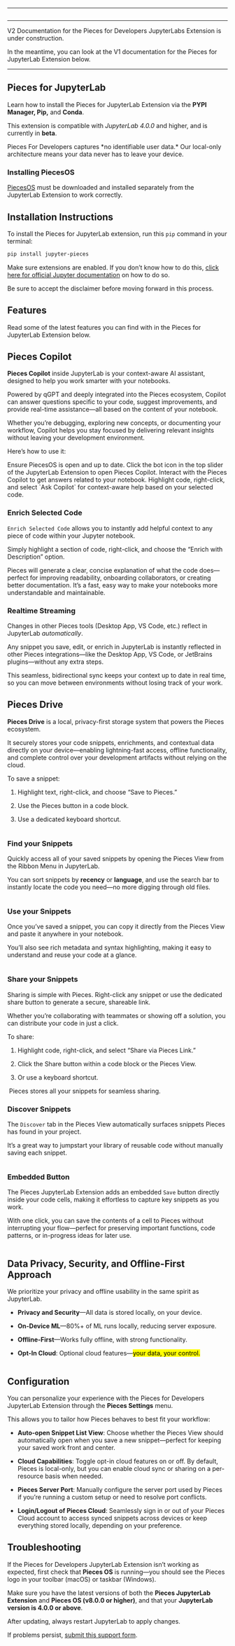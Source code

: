 ***

<Image src="https://cdn.hashnode.com/res/hashnode/image/upload/v1729000547466/593f4e3f-ff9c-452e-b212-69be1e676f76.png" alt="" align="center" fullwidth="true" />

***

<Callout type="alert">
  V2 Documentation for the Pieces for Developers JupyterLabs Extension is under construction.

  In the meantime, you can look at the V1 documentation for the Pieces for JupyterLab Extension below.
</Callout>

***

## Pieces for JupyterLab

Learn how to install the Pieces for JupyterLab Extension via the **PYPI Manager, Pip,** and **Conda**.

This extension is compatible with *JupyterLab 4.0.0* and higher, and is currently in **beta**.

<Callout type="tip">
  Pieces For Developers captures *no identifiable user data.* Our local-only architecture means your data never has to leave your device.
</Callout>

### Installing PiecesOS

[PiecesOS](https://docs.pieces.app/products/core-dependencies/pieces-os) must be downloaded and installed separately from the JupyterLab Extension to work correctly.

<get-started-install />

## Installation Instructions

To install the Pieces for JupyterLab extension, run this `pip` command in your terminal:

```bash
pip install jupyter-pieces
```

Make sure extensions are enabled. If you don’t know how to do this, <a target="_blank" href="https://tljh.jupyter.org/en/latest/howto/admin/enable-extensions.html">click here for official Jupyter documentation</a> on how to do so.

<Callout type="alert">
  Be sure to accept the disclaimer before moving forward in this process.
</Callout>

## Features

Read some of the latest features you can find with in the Pieces for JupyterLab Extension below.

## Pieces Copilot

**Pieces Copilot** inside JupyterLab is your context-aware AI assistant, designed to help you work smarter with your notebooks.

Powered by qGPT and deeply integrated into the Pieces ecosystem, Copilot can answer questions specific to your code, suggest improvements, and provide real-time assistance—all based on the content of your notebook.

Whether you’re debugging, exploring new concepts, or documenting your workflow, Copilot helps you stay focused by delivering relevant insights without leaving your development environment.

Here’s how to use it:

<Steps>
  <Step title="Open PiecesOS">
    Ensure PiecesOS is open and up to date.
  </Step>

  <Step title="Open the View">
    Click the bot icon in the top slider of the JupyterLab Extension to open Pieces Copilot.
  </Step>

  <Step title="Start Prompting">
    Interact with the Pieces Copilot to get answers related to your notebook.
  </Step>

  <Step title="“Ask Copilot”">
    Highlight code, right-click, and select `Ask Copilot` for context-aware help based on your selected code.
  </Step>
</Steps>

### Enrich Selected Code

`Enrich Selected Code` allows you to instantly add helpful context to any piece of code within your Jupyter notebook.

Simply highlight a section of code, right-click, and choose the “Enrich with Description” option.

Pieces will generate a clear, concise explanation of what the code does—perfect for improving readability, onboarding collaborators, or creating better documentation. It’s a fast, easy way to make your notebooks more understandable and maintainable.

### Realtime Streaming

Changes in other Pieces tools (Desktop App, VS Code, etc.) reflect in JupyterLab *automatically*.

Any snippet you save, edit, or enrich in JupyterLab is instantly reflected in other Pieces integrations—like the Desktop App, VS Code, or JetBrains plugins—without any extra steps.

<Callout type="info">
  This seamless, bidirectional sync keeps your context up to date in real time, so you can move between environments without losing track of your work.
</Callout>

## Pieces Drive

**Pieces Drive** is a local, privacy-first storage system that powers the Pieces ecosystem.

It securely stores your code snippets, enrichments, and contextual data directly on your device—enabling lightning-fast access, offline functionality, and complete control over your development artifacts without relying on the cloud.

To save a snippet:

1. Highlight text, right-click, and choose “Save to Pieces.”

2. Use the Pieces button in a code block.

3. Use a dedicated keyboard shortcut.

<Image src="https://storage.googleapis.com/pieces_multimedia/PROMOTIONAL/PIECES_FOR_DEVELOPERS/JUPYTER/MACOS/RIGHT_CLICK_SAVE_SELECTION/16X9/PIECES_FOR_DEVELOPERS-JUPYTER-RIGHT_CLICK_SAVE_SELECTION-16X9-MACOS-6_22_2023.gif" alt="" align="center" fullwidth="true" />

### Find your Snippets

Quickly access all of your saved snippets by opening the Pieces View from the Ribbon Menu in JupyterLab.

You can sort snippets by **recency** or **language**, and use the search bar to instantly locate the code you need—no more digging through old files.

<Image src="https://storage.googleapis.com/pieces_multimedia/PROMOTIONAL/PIECES_FOR_DEVELOPERS/JUPYTER/MACOS/SEARCH_AND_INSERT/16X9/PIECES_FOR_DEVELOPERS-JUPYTER-SEARCH_AND_INSERT-16X9-MACOS-6_22_2023.gif" alt="" align="center" fullwidth="true" />

### Use your Snippets

Once you’ve saved a snippet, you can copy it directly from the Pieces View and paste it anywhere in your notebook.

You’ll also see rich metadata and syntax highlighting, making it easy to understand and reuse your code at a glance.

<Image src="https://storage.googleapis.com/pieces_multimedia/PROMOTIONAL/PIECES_FOR_DEVELOPERS/JUPYTER/MACOS/EXPANDED_VIEW/16X9/PIECES_FOR_DEVELOPERS-JUPYTER-EXPANDED_VIEW-16X9-MACOS-6_22_2023.gif" alt="" align="center" fullwidth="true" />

### Share your Snippets

Sharing is simple with Pieces. Right-click any snippet or use the dedicated share button to generate a secure, shareable link.

Whether you’re collaborating with teammates or showing off a solution, you can distribute your code in just a click.

To share:

1. Highlight code, right-click, and select “Share via Pieces Link.”

2. Click the Share button within a code block or the Pieces View.

3. Or use a keyboard shortcut.

<Image src="https://storage.googleapis.com/pieces_multimedia/PROMOTIONAL/PIECES_FOR_DEVELOPERS/JUPYTER/MACOS/SNIPPET_BUTTON_SHARE/16X9/PIECES_FOR_DEVELOPERS-JUPYTER-SNIPPET_BUTTON_SHARE-16X9-MACOS-6_22_2023.gif" alt="" align="center" fullwidth="true" />

<Callout type="tip">
  Pieces stores all your snippets for seamless sharing.
</Callout>

### Discover Snippets

The `Discover` tab in the Pieces View automatically surfaces snippets Pieces has found in your project.

It’s a great way to jumpstart your library of reusable code without manually saving each snippet.

<Image src="https://old.docs.pieces.app/assets/images/PIECES_FOR_DEVELOPERS-JUPYTER-MACOS-SNIPPET_DISCOVERY-jupyterlab-snippet-discovery-3b1f1151ae918dc902fd310335ebbc01.gif" alt="" align="center" fullwidth="true" />

### Embedded Button

The Pieces JupyterLab Extension adds an embedded `Save` button directly inside your code cells, making it effortless to capture key snippets as you work.

With one click, you can save the contents of a cell to Pieces without interrupting your flow—perfect for preserving important functions, code patterns, or in-progress ideas for later use.

<Image src="https://storage.googleapis.com/pieces_multimedia/PROMOTIONAL/PIECES_FOR_DEVELOPERS/JUPYTER/MACOS/EMBEDDED_BUTTON_SAVE_ACTIVE_CELL/16X9/PIECES_FOR_DEVELOPERS-JUPYTER-EMBEDDED_BUTTON_SAVE_ACTIVE_CELL-16X9-MACOS-6_22_2023.gif" alt="" align="center" fullwidth="true" />

## **Data Privacy, Security, and Offline-First Approach**

We prioritize your privacy and offline usability in the same spirit as JupyterLab.

* **Privacy and Security**—All data is stored locally, on your device.

* **On-Device ML**—80%+ of ML runs locally, reducing server exposure.

* **Offline-First**—Works fully offline, with strong functionality.

* **Opt-In Cloud**: Optional cloud features—<mark>your data, your control.</mark>

<Image src="https://old.docs.pieces.app/assets/images/finder_window_privacy-1b7ed7f34f7bd8480ed5cdab215c1e36.png" alt="" align="center" fullwidth="true" />

## Configuration

You can personalize your experience with the Pieces for Developers JupyterLab Extension through the **Pieces Settings** menu.

This allows you to tailor how Pieces behaves to best fit your workflow:

* **Auto-open Snippet List View**: Choose whether the Pieces View should automatically open when you save a new snippet—perfect for keeping your saved work front and center.

* **Cloud Capabilities**: Toggle opt-in cloud features on or off. By default, Pieces is local-only, but you can enable cloud sync or sharing on a per-resource basis when needed.

* **Pieces Server Port**: Manually configure the server port used by Pieces if you’re running a custom setup or need to resolve port conflicts.

* **Login/Logout of Pieces Cloud**: Seamlessly sign in or out of your Pieces Cloud account to access synced snippets across devices or keep everything stored locally, depending on your preference.

## Troubleshooting

If the Pieces for Developers JupyterLab Extension isn’t working as expected, first check that **Pieces OS** is running—you should see the Pieces logo in your toolbar (macOS) or taskbar (Windows).

Make sure you have the latest versions of both the **Pieces JupyterLab Extension** and **Pieces OS (v8.0.0 or higher)**, and that your **JupyterLab version is 4.0.0 or above**.

After updating, always restart JupyterLab to apply changes.

If problems persist, [submit this support form](https://getpieces.typeform.com/jupyterlab).

<on-device-storage />
